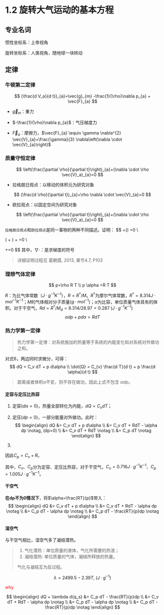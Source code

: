 # 1.2 旋转大气运动的基本方程

## 专业名词

惯性坐标系：上帝视角

旋转坐标系：人类视角，随地球一块转动

## 定律

### 牛顿第二定律

$$
(\frac{d V_a}{d t})_{a}=\vec{g}_{m} -\frac{1}{\rho}\nabla p_{a} + \vec{F}_{a}
$$

- $\vec{g}_{m}$：重力

- $-\frac{1}{\rho}\nabla p_{a}$：气压梯度力

- $\vec{F}_{a}$：摩擦力，$\vec{F}_{a} \equiv \gamma \nabla^{2} \vec{V}_{a}+\frac{\gamma}{3} \nabla\left(\nabla \cdot \vec{V}_{a}\right)$

### 质量守恒定律

$$
\left(\frac{\partial \rho}{\partial t}\right)_{a}+(\nabla \cdot \rho \vec{V}_a)_{a}=0
$$

- 拉格朗日观点：以移动的体积元为研究对象

$$
(\frac{d \rho}{\partial t})_{a}+\rho \nabla \cdot  \vec{V}_{a}=0
$$

- 欧拉观点：以固定空间为研究对象

$$
\left(\frac{\partial \rho}{\partial t}\right)_{a}+(\nabla \cdot \rho \vec{V}_a)_{a}=0
$$

`拉格朗日观点`和`欧拉观点`是同一事物的两种不同描述。证明：
$$
\frac{\partial \rho}{\partial t}+\nabla \cdot (\rho \vec{V}) =0 \\ 

(\frac{\partial \rho}{\partial t} + \vec{V} \nabla  \cdot \rho) + \rho \nabla\cdot\vec{V} =0 \\

\frac{d \rho}{\partial t} +\rho \nabla \cdot  \vec{V}=0
$$
其中，$\nabla\cdot$：是求梯度的符号

> 详细证明过程见 葛朝霞, 2013, 章节4.7, P103

### 理想气体定律

$$
p=\rho R T \\
p \alpha =R T
$$

$R$：为比气体常数（$J · g^{-1}K^{-1}$），$R=R^*/M$。$R^*$为摩尔气体常数，$R^*=8.314 J · mol ^{-1}K^{-1}$；$M$的气体相对分子质量($g  ·mol^{-1}$)；$\alpha$为比容，单位质量气体具有的体积。对于干空气，$Rd = R^* / M_d = 8.314 / 28.97 = 0.287\;(J ·g^{-1}K^{-1})$
$$
\alpha dp+pd\alpha=RdT
$$

### 热力学第一定律

> 热力学第一定律：对系统施加的热量等于系统的内能变化和对系统对外做功之和。

对式6，两边同时求微分，可得：
$$
dQ = C_v dT + p d\alpha \\
\dot{Q} = C_{v} \frac{d T}{d t} + p \frac{d \alpha}{d t}
$$

> 距离或者体积$\alpha$不变，则不存在做功，因此上式不包含 $\alpha dp$。

#### 定容与定压比热容

1. 定容($d \alpha = 0$)，热量全部转化为内能，$dQ = C_v dT$；

2. 定压($d p = 0$)，一部分能量对外做功。此时：
   $$
   \begin{align}
      dQ &= C_v dT + p d\alpha \\
         &= C_v dT + RdT - \alpha dp \notag, (dp=0) \\
         &= C_v dT + RdT             \notag \\
         &= C_p dT             \notag
   \end{align}
   $$

3. 

因此$C_p = C_v + R$。

其中，$C_{v}$、$C_p$分为定容、定压比热容，对于干空气，$C_{v}=0.716 J ·g^{-1} K^{-1}$、$C_p=1.005 J ·g^{-1} K^{-1}$。



#### 干空气

**在dp不为0情况下**，将$\alpha=\frac{RT}{p}$带入：
$$
\begin{align}
   dQ &= C_v dT + p d\alpha \\
      &= C_v dT + RdT - \alpha dp   \notag \\
      &= C_p dT - \alpha dp         \notag \\
      &= C_p dT - \frac{RT}{p}dp    \notag
\end{align}
$$


#### 湿空气

与干空气相比，湿空气多了凝结潜热。


> 1. 气化潜热：单位质量的液体，气化所需要的热浪；
> 2. 凝结潜热: 单位质量的气体，凝结所释放的热量。
> 
> 气化与凝结互为反过程。


<!-- 湿空气达到饱和后，有部分水汽会发生凝结。 -->

$$
\lambda =2499.5-2.39T, \;(J·g^{-1})
$$

<span style="color:red">why</span>

$$
\begin{align}
   dQ + \lambda d{q_s} &= C_p dT - \frac{RT}{p}dp \\
     &= C_v dT + RdT - \alpha dp   \notag \\
     &= C_p dT - \alpha dp         \notag \\
     &= C_p dT - \frac{RT}{p}dp    \notag
\end{align}
$$

